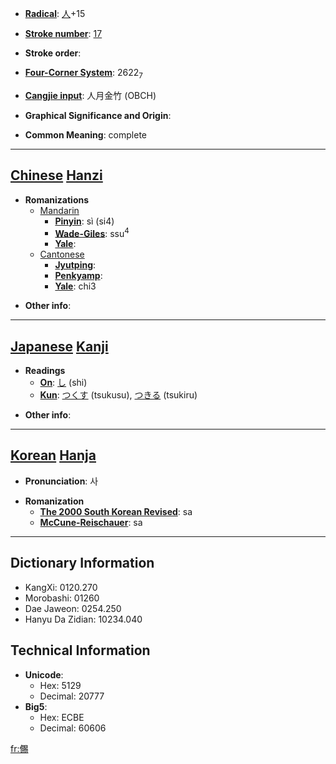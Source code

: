 * '''[[Wiktionary:Chinese radical index| Radical]]''': [[Wiktionary:Chinese radical index 人|人]]+15

* '''[[Wiktionary:Chinese total strokes index|Stroke number]]''': [[Wiktionary:Chinese total strokes index 17|17]]

* '''Stroke order''': 

* '''[[Wiktionary:Chinese four corner index|Four-Corner System]]''': 2622<sub>7</sub>

* '''[[Wiktionary:Chinese Cangjie index|Cangjie input]]''': 人月金竹 (OBCH)

* '''Graphical Significance and Origin''': 

* '''Common Meaning''': complete

----

== [[Chinese]] [[Hanzi]] ==

* '''Romanizations'''
** [[Mandarin]]
*** '''[[Pinyin]]''': sì (si4)
*** '''[[Wade-Giles]]''': ssu<sup>4</sup>
*** '''[[Yale]]''': 
**[[Cantonese]]
***'''[[Jyutping]]''':
***'''[[Penkyamp]]''': 
***'''[[Yale]]''': chi3

* '''Other info''': 

----

== [[Japanese]] [[Kanji]] ==

* '''Readings'''
** '''[[On]]''': [[し]] (shi)
** '''[[Kun]]''': [[つくす]] (tsukusu), [[つきる]] (tsukiru)

* '''Other info''':  

----

== [[Korean]] [[Hanja]] ==

* '''Pronunciation''': 사

* '''Romanization'''
** '''[[The 2000 South Korean Revised Romanization|The 2000 South Korean Revised]]''': sa
** '''[[McCune-Reischauer]]''': sa

----

== Dictionary Information ==

* KangXi: 0120.270
* Morobashi: 01260
* Dae Jaweon: 0254.250
* Hanyu Da Zidian: 10234.040

== Technical Information ==

* '''Unicode''':
** Hex: 5129
** Decimal: 20777
* '''Big5''':
** Hex: ECBE
** Decimal: 60606

[[fr:儩]]